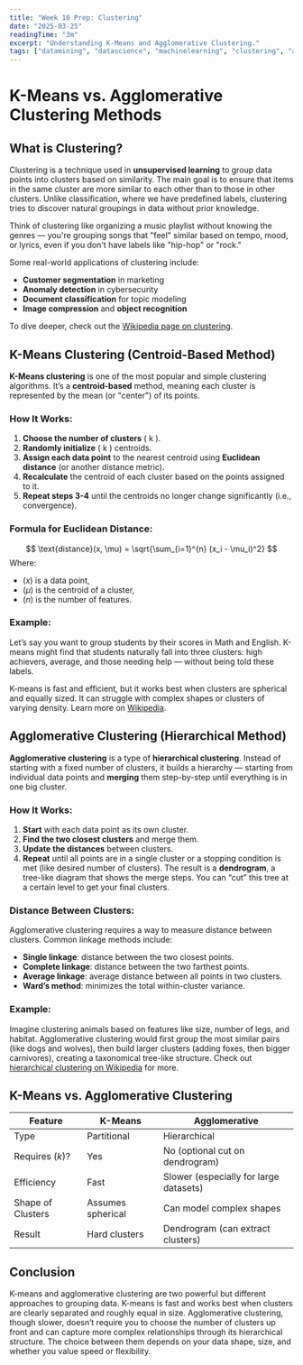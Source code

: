 ```yaml
---
title: "Week 10 Prep: Clustering"
date: "2025-03-25"
readingTime: "3m"
excerpt: "Understanding K-Means and Agglomerative Clustering."
tags: ["datamining", "datascience", "machinelearning", "clustering", "algorithms"]
---
```


# K-Means vs. Agglomerative Clustering Methods

## What is Clustering?

Clustering is a technique used in **unsupervised learning** to group data points into clusters based on similarity. The main goal is to ensure that items in the same cluster are more similar to each other than to those in other clusters. Unlike classification, where we have predefined labels, clustering tries to discover natural groupings in data without prior knowledge.

Think of clustering like organizing a music playlist without knowing the genres — you're grouping songs that "feel" similar based on tempo, mood, or lyrics, even if you don't have labels like "hip-hop" or "rock."

Some real-world applications of clustering include:
- **Customer segmentation** in marketing
- **Anomaly detection** in cybersecurity
- **Document classification** for topic modeling
- **Image compression** and **object recognition**

To dive deeper, check out the [Wikipedia page on clustering](https://en.wikipedia.org/wiki/Cluster_analysis).

## K-Means Clustering (Centroid-Based Method)

**K-Means clustering** is one of the most popular and simple clustering algorithms. It’s a **centroid-based** method, meaning each cluster is represented by the mean (or "center") of its points.
### How It Works:
1. **Choose the number of clusters** \( k \).
2. **Randomly initialize** \( k \) centroids.
3. **Assign each data point** to the nearest centroid using **Euclidean distance** (or another distance metric).
4. **Recalculate** the centroid of each cluster based on the points assigned to it.
5. **Repeat steps 3-4** until the centroids no longer change significantly (i.e., convergence).
### Formula for Euclidean Distance:
$$
\text{distance}(x, \mu) = \sqrt{\sum_{i=1}^{n} (x_i - \mu_i)^2}
$$
Where:
- $(x)$ is a data point,
- $(\mu)$ is the centroid of a cluster,
- $(n)$ is the number of features.
### Example:
Let’s say you want to group students by their scores in Math and English. K-means might find that students naturally fall into three clusters: high achievers, average, and those needing help — without being told these labels.

K-means is fast and efficient, but it works best when clusters are spherical and equally sized. It can struggle with complex shapes or clusters of varying density. Learn more on [Wikipedia](https://en.wikipedia.org/wiki/K-means_clustering).

## Agglomerative Clustering (Hierarchical Method)

**Agglomerative clustering** is a type of **hierarchical clustering**. Instead of starting with a fixed number of clusters, it builds a hierarchy — starting from individual data points and **merging** them step-by-step until everything is in one big cluster.
### How It Works:
1. **Start** with each data point as its own cluster.
2. **Find the two closest clusters** and merge them.
3. **Update the distances** between clusters.
4. **Repeat** until all points are in a single cluster or a stopping condition is met (like desired number of clusters).
The result is a **dendrogram**, a tree-like diagram that shows the merge steps. You can “cut” this tree at a certain level to get your final clusters.
### Distance Between Clusters:
Agglomerative clustering requires a way to measure distance between clusters. Common linkage methods include:
- **Single linkage**: distance between the two closest points.
- **Complete linkage**: distance between the two farthest points.
- **Average linkage**: average distance between all points in two clusters.
- **Ward’s method**: minimizes the total within-cluster variance.
### Example:
Imagine clustering animals based on features like size, number of legs, and habitat. Agglomerative clustering would first group the most similar pairs (like dogs and wolves), then build larger clusters (adding foxes, then bigger carnivores), creating a taxonomical tree-like structure. Check out [hierarchical clustering on Wikipedia](https://en.wikipedia.org/wiki/Hierarchical_clustering) for more.
## K-Means vs. Agglomerative Clustering

| Feature           | K-Means           | Agglomerative                          |
| ----------------- | ----------------- | -------------------------------------- |
| Type              | Partitional       | Hierarchical                           |
| Requires $(k)$?   | Yes               | No (optional cut on dendrogram)        |
| Efficiency        | Fast              | Slower (especially for large datasets) |
| Shape of Clusters | Assumes spherical | Can model complex shapes               |
| Result            | Hard clusters     | Dendrogram (can extract clusters)      |
## Conclusion
K-means and agglomerative clustering are two powerful but different approaches to grouping data. K-means is fast and works best when clusters are clearly separated and roughly equal in size. Agglomerative clustering, though slower, doesn’t require you to choose the number of clusters up front and can capture more complex relationships through its hierarchical structure. The choice between them depends on your data shape, size, and whether you value speed or flexibility.